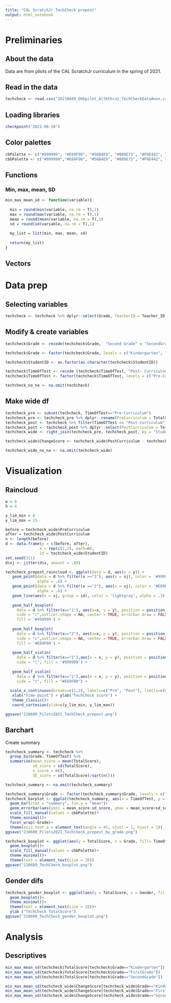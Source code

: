 ```yaml
---
title: "CAL ScratchJr TechCheck prepost"
output: html_notebook
---
```


# Preliminaries

## About the data

Data are from pilots of the CAL ScratchJr curriculum in the spring of 2021. 

## Read in the data

```r
techcheck <- read.csv("20210609_DOEpilot_AllKthru2_TechCheckDataAnon.csv", strip.white = T, stringsAsFactors = T, na.strings = c("", NA))
```

## Loading libraries

```r
checkpoint("2021-06-10")
```

## Color palettes

```r
cbPalette <- c("#999999", "#E69F00", "#56B4E9", "#009E73", "#F0E442", "#0072B2", "#D55E00", "#CC79A7")
cbbPalette <- c("#999999","#E69F00", "#56B4E9", "#009E73", "#F0E442", "#0072B2", "#D55E00", "#CC79A7","#5C5C5C")
```

## Functions

### Min, max, mean, SD

```r
min_max_mean_sd <- function(variable){
  
  min = round(min(variable, na.rm = T),1)
  max = round(max(variable, na.rm = T),1)
  mean = round(mean(variable, na.rm = T),1)
  sd = round(sd(variable, na.rm = T),1)
  
  my_list = list(min, max, mean, sd) 
  
  return(my_list)
}
```

## Vectors

# Data prep

## Selecting variables

```r
techcheck <- techcheck %>% dplyr::select(Grade, TeacherID = Teacher_ID, StudentID = Student_ID, Gender, SchoolID = School_ID, TimeOfTest = TestTimePoint, TotalScore = totalscore)
```

## Modify & create variables

```r
techcheck$Grade <- recode(techcheck$Grade,  "Second Grade" = "SecondGrade", "First Grade"= "FirstGrade", "Kindergarten" = "Kindergarten")

techcheck$Grade <- factor(techcheck$Grade, levels = c("Kindergarten", "FirstGrade", "SecondGrade"))
```

```r
techcheck$StudentID <- as.factor(as.character(techcheck$StudentID))
```

```r
techcheck$TimeOfTest <- recode (techcheck$TimeOfTest, "Post- Curriculum" = "Post-Curriculum")
techcheck$TimeOfTest <- factor(techcheck$TimeOfTest, levels = c("Pre-Curriculum", "Post-Curriculum"))
```

```r
techcheck_no_na <- na.omit(techcheck)
```



## Make wide df

```r
techcheck_pre <- subset(techcheck, TimeOfTest=="Pre-Curriculum")
techcheck_pre <- techcheck_pre %>% dplyr::rename(PreCurriculum = TotalScore) %>% dplyr::select(-TimeOfTest)
techcheck_post <- techcheck %>% filter(TimeOfTest == "Post-Curriculum") %>% dplyr::select(StudentID, TimeOfTest, TotalScore) 
techcheck_post <- techcheck_post %>% dplyr::select(PostCurriculum = TotalScore, StudentID)
techcheck_wide <- right_join(techcheck_pre, techcheck_post, by = "StudentID")
```

```r
techcheck_wide$ChangeScore <- techcheck_wide$PostCurriculum - techcheck_wide$PreCurriculum
```

```r
techcheck_wide_no_na <- na.omit(techcheck_wide)
```


# Visualization

## Raincloud

```r

w = 6
h = 4

y_lim_min = 0
y_lim_max = 15

before = techcheck_wide$PreCurriculum
after = techcheck_wide$PostCurriculum
n <- length(before) 
d <- data.frame(y = c(before, after),
               x = rep(c(1,2), each=n),
               id = techcheck_wide$StudentID)
set.seed(321)
d$xj <- jitter(d$x, amount = .09) 
```

```r
techcheck_prepost_raincloud <- ggplot(data = d, aes(y = y)) +
   geom_point(data = d %>% filter(x =="1"), aes(x = xj), color = '#999999', size = 1.5, 
              alpha = .6) +
   geom_point(data = d %>% filter(x =="2"), aes(x = xj), color = '#E69F00', size = 1.5, 
              alpha = .6) +
   geom_line(aes(x = xj, group = id), color = 'lightgray', alpha = .3) +
  
   geom_half_boxplot(
     data = d %>% filter(x=="1"), aes(x=x, y = y), position = position_nudge(x = -.25), 
     side = "r",outlier.shape = NA, center = TRUE, errorbar.draw = FALSE, width = .2, 
     fill = '#999999') +
   
   geom_half_boxplot(
     data = d %>% filter(x=="2"), aes(x=x, y = y), position = position_nudge(x = .15), 
     side = "r",outlier.shape = NA, center = TRUE, errorbar.draw = FALSE, width = .2, 
     fill = '#E69F00') +
  
   geom_half_violin(
     data = d %>% filter(x=="1"),aes(x = x, y = y), position = position_nudge(x = -.3), 
     side = "l", fill = '#999999') +
 
   geom_half_violin(
     data = d %>% filter(x=="2"),aes(x = x, y = y), position = position_nudge(x = .3), 
     side = "r", fill = "#E69F00") +
  
  scale_x_continuous(breaks=c(1,2), labels=c("Pre", "Post"), limits=c(0, 3)) +
   xlab("Time point") + ylab("TechCheck score") +
   theme_classic()+
   coord_cartesian(ylim=c(y_lim_min, y_lim_max))

ggsave("210609_Pilots2021_TechCheck_prepost.png")
```
## Barchart 

Create summary

```r
techcheck_summary <- techcheck %>% 
  group_by(Grade, TimeOfTest) %>% 
  summarise(mean_score = mean(TotalScore),  
            sd_score = sd(TotalScore), 
            n_score = n(),
            SE_score = sd(TotalScore)/sqrt(n()))

techcheck_summary <- na.omit(techcheck_summary)

techcheck_summary$Grade <- factor(techcheck_summary$Grade, levels = c("Kindergarten", "FirstGrade", "SecondGrade"))
techcheck_barplot <- ggplot(techcheck_summary, aes(x = TimeOfTest, y = mean_score, Group = Grade, fill = TimeOfTest)) +
  geom_bar(stat = "summary", fun.y = "mean")+
  geom_errorbar(aes(ymin = mean_score-sd_score, ymax = mean_score+sd_score,width=0.2))+
  scale_fill_manual(values = cbbPalette)+
  theme_minimal()+
  facet_wrap(~Grade)+
  theme(axis.text.x = element_text(angle = 45, vjust = 1, hjust = 1))
ggsave("210609_Pilots2021_TechCheck_prepost_by_grade.png")
```
```r
techcheck_boxplot <- ggplot(aes(y = TotalScore, x = Grade, fill= TimeOfTest), data = techcheck_no_na) +
  geom_boxplot()+
  scale_fill_manual(values = cbbPalette)+
  theme_minimal()+
  theme(text = element_text(size = 20))   
ggsave("210609_TechCheck_boxplot.png")
```

## Gender difs

```r
techcheck_gender_boxplot <- ggplot(aes(y = TotalScore, x = Gender, fill = Gender), data = techcheck_no_na) +
  geom_boxplot()+
  theme_minimal()+
  theme(text = element_text(size = 20))+
  ylab ("TechCheck TotalScore")
ggsave("210609_TechCheck_gender_boxplot.png")
```


# Analysis

## Descriptives

```r
min_max_mean_sd(techcheck$TotalScore[techcheck$Grade=="Kindergarten"])
min_max_mean_sd(techcheck$TotalScore[techcheck$Grade=="FirstGrade"])
min_max_mean_sd(techcheck$TotalScore[techcheck$Grade=="SecondGrade"])
```

```r
min_max_mean_sd(techcheck_wide$ChangeScore[techcheck_wide$Grade=="Kindergarten"])
min_max_mean_sd(techcheck_wide$ChangeScore[techcheck_wide$Grade=="FirstGrade"])
min_max_mean_sd(techcheck_wide$ChangeScore[techcheck_wide$Grade=="SecondGrade"])
```

